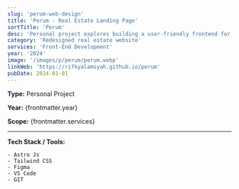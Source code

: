 ```yaml
---
slug: 'perum-web-design'
title: 'Perum - Real Estate Landing Page'
sortTitle: 'Perum'
desc: 'Personal project explores building a user-friendly frontend for a real estate platform.'
category: 'Redesigned real estate website'
services: 'Front-End Development'
year: '2024'
image: '/images/p/perum/perum.webp'
linkWeb: 'https://rifkyalamsyah.github.io/perum'
pubDate: 2024-01-01
---
```


**Type:** Personal Project

**Year:** {frontmatter.year}

**Scope:** {frontmatter.services}

---

**Tech Stack / Tools:**

    - Astro Js
    - Tailwind CSS
    - Figma
    - VS Code
    - GIT